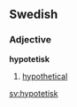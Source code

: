 ==Swedish==
{{sv-mermest|hypotetisk|hypotetiskt|hypotetiske|hypotetiska}}
===Adjective===
'''hypotetisk'''

#[[hypothetical]]


[[sv:hypotetisk]]